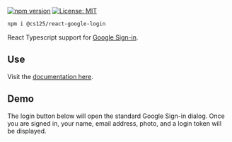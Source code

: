 

[![npm version](https://badge.fury.io/js/%40cs125%2Freact-google-login.svg)](https://badge.fury.io/js/%40cs125%2Freact-google-login)
[![License: MIT](https://img.shields.io/badge/License-MIT-yellow.svg)](https://opensource.org/licenses/MIT)

```bash
npm i @cs125/react-google-login
```

<Lead>

React Typescript support for [Google Sign-in](https://developers.google.com/identity/sign-in/web/sign-in).

</Lead>

## Use

Visit the [documentation here](https://github.com/cs125-illinois/react-google-login/).

## Demo

The login button below will open the standard Google Sign-in dialog.
Once you are signed in, your name, email address, photo, and a login token will be displayed.

<div style={{ marginBottom: 8 }}>
<LoginButton />
</div>

<WithUser />
